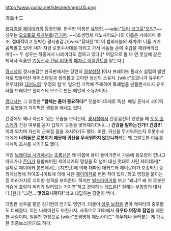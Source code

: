 http://www.yusha.net/jdecker/img/c05.png

冴島十三

[[용자경찰 제이데커]]의 등장인물. 한국판 이름은 [[유명한]].~~[[wiki:"모리 코고로"오잉?]]~~ 성우는 [[오오토모 류자부로]]/[[김기현]]. ~~[초생명체 제노사이드|나의 이름은 사에지마 쥬조. 절대적이고 완벽한 경시총감.]/[wiki:"장태완"야 이 범죄자놈의 새끼야! 니들 거기 꼼짝말고 있어! 내가 지금 로봇수사대를 데리고 가서 네놈들 손에 수갑을 채워버리겠어!]~~ 두 성우는 작중에서 나레이터도 겸하고 있다.[* 여담으로 둘 다 먼 훗날에 같은 제작사 작품인 [[기동전사 건담 AGE]]의 [[페자르 이젤칸트]]를 맡는다.]

[[경시청]]의 경시총감[* 한국판에서는 당연히 [[경찰청]]장.]이자 브레이브 폴리스 설립의 발안자로 멋들어진 헤어스타일과 정의롭고 고아한 정신의 소유자. [wiki:"토모나가 유우타" 유우타]와 [[데커드]]의 '우정의 힘'이 일으킨 기적에 주목하여 특례법을 만들면서까지 유우타를 브레이브 폴리스의 보스로 만든 혜안의 소유자이다.

[[명대사]]는 그 유명한 '''"합체는 폼이 중요하다!"'''
덧붙여 45세로 독신. 매일 혼자서 괴이쩍은 로봇들과 괴이쩍은 생활을 해내고 있다.

건강에도 꽤나 자신이 있는 모습을 보이는데, [[경시청]]에서 건강검진이 있었을 때 [[토도 슌스케]]가 건강 여부를 묻자 갑자기 웃통을 벗어재끼더니(...) '''건강을 말하는건가!! 건강!!!'''이라 외치며 자신의 근육질 몸을 과시하기도 했다. 또한, 귀신을 무서워하는지 로봇수사대에게 '''너희들은 로봇이기 때문에 귀신을 무서워하지 않으니까'''라는 꽤 그럴듯한 이유를 내세워 조사를 시키기도 했다.

게임 [[브레이브 사가]]에서는 [[초룡신]]은 왜 이름에 용이 들어가면서 가슴에 용모양이 없냐고 따지거나 [[존다]]가 융합해버린 제이데커의 명칭을 EI 넘버 대신 멋대로 사탄 제이데커[* 실제로 제이데커 본편에서는 [치프턴]에 의해 대파된 데커드와 제이로더가 호송되던 중 외계생명체 카이조나이트에 의해 사탄 [[제이데커]]로 변한 적이 있다.]라고 명칭을 붙이는 등 여러가지로 괴이한 성격을 보여준다. 하지만 [[빌드타이거]]를 보고 "왜냐!? 왜 저 로봇은 가슴에 호랑이 머리가 달려있는 거지?!"하고 경악하는 [[레드론]][* 원래는 부청장의 대사다.]한테 "그건… '''멋있으니까다!'''"라고 대답하는 장면이 백미.

더빙판 성우를 맡은 김기현의 연기도 명연기. 더불어 [[성우 보정]]을 받아 캐릭터의 중후함도 더해졌다. 이는 나레이션도 마찬가지. 사족으로 31화에서 '''유우타 여장후 잠입'''을 제안한 사람이며, 일본판 한정으로 [wiki:"초생명체 제노사이드" 아무데나 들러붙는 게 가능한 최종보스]이기도 하다.
